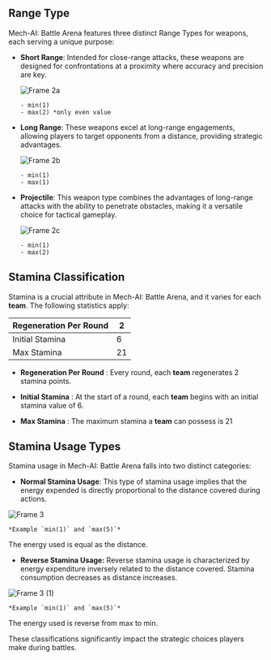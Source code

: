 
## Range Type

Mech-AI: Battle Arena features three distinct Range Types for weapons, each serving a unique purpose:

- **Short Range**: Intended for close-range attacks, these weapons are designed for confrontations at a proximity where accuracy and precision are key.
    
    ![Frame 2a](https://github.com/gac-research-club/adefagia-dev/assets/43704863/f011fc2d-0ffb-416b-9233-f705b08681fb)

    ```
    - min(1)
    - max(2) *only even value
    ```
    


- **Long Range**: These weapons excel at long-range engagements, allowing players to target opponents from a distance, providing strategic advantages.
    
    ![Frame 2b](https://github.com/gac-research-club/adefagia-dev/assets/43704863/ad6e8dd7-7bd9-4bdf-bf0f-943ec5064dfa)

    ```
    - min(1) 
    - max(1)
    ```


- **Projectile**: This weapon type combines the advantages of long-range attacks with the ability to penetrate obstacles, making it a versatile choice for tactical gameplay.

    ![Frame 2c](https://github.com/gac-research-club/adefagia-dev/assets/43704863/f4fbd608-6bac-4b1c-87aa-eba667b84c4d)
    
    ```
    - min(1) 
    - max(2)
    ```

## Stamina Classification

Stamina is a crucial attribute in Mech-AI: Battle Arena, and it varies for each **team**. The following statistics apply:

| Regeneration Per Round | 2  |
| ---------------------- | -- |
| Initial Stamina        | 6  |
| Max Stamina            | 21 |


- **Regeneration Per Round** : Every round, each **team** regenerates 2 stamina points.

- **Initial Stamina** : At the start of a round, each **team** begins with an initial stamina value of 6.

- **Max Stamina** : The maximum stamina a **team** can possess is 21


## Stamina Usage Types

Stamina usage in Mech-AI: Battle Arena falls into two distinct categories:

- **Normal Stamina Usage**: This type of stamina usage implies that the energy expended is directly proportional to the distance covered during actions.

![Frame 3](https://github.com/gac-research-club/adefagia-dev/assets/43704863/ab001000-abbd-4165-8723-0898380ff426)

    *Example `min(1)` and `max(5)`*

The energy used is equal as the distance.


- **Reverse Stamina Usage:** Reverse stamina usage is characterized by energy expenditure inversely related to the distance covered. Stamina consumption decreases as distance increases.

![Frame 3 (1)](https://github.com/gac-research-club/adefagia-dev/assets/43704863/a4437958-d8aa-41ef-beb8-e3b3715d7efa)

    *Example `min(1)` and `max(5)`*

The energy used is reverse from max to min.


These classifications significantly impact the strategic choices players make during battles.
